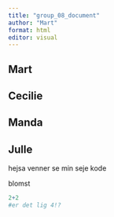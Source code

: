 ```yaml
---
title: "group_08_document"
author: "Mart"
format: html
editor: visual
---
```


## Mart

## Cecilie

## Manda

## Julle

hejsa venner se min seje kode

blomst

```r
2+2
#er det lig 4!?
```
